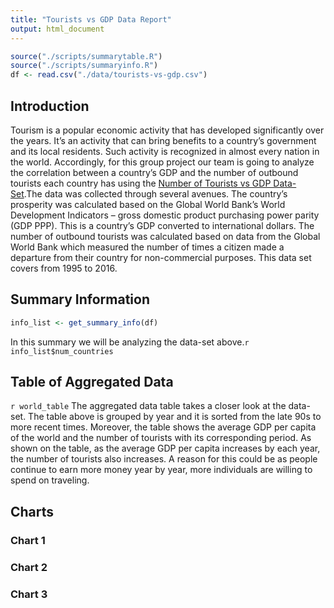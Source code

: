```yaml
---
title: "Tourists vs GDP Data Report"
output: html_document
---
```

```r
source("./scripts/summarytable.R")
source("./scripts/summaryinfo.R")
df <- read.csv("./data/tourists-vs-gdp.csv")
```

## Introduction
Tourism is a popular economic activity that has developed significantly over the years. It’s an activity that can bring benefits to a country's government and its local residents. Such activity is recognized in almost every nation in the world. Accordingly, for this group project our team is going to analyze the correlation between a country's GDP and the number of outbound tourists each country has using the [Number of Tourists vs GDP Data-Set](https://ourworldindata.org/grapher/number-of-tourists-outbound-vs-level-of-prosperity-of-the-home-country).The data was collected through several avenues. The country's prosperity was calculated based on the Global World Bank's World Development Indicators -- gross domestic product purchasing power parity (GDP PPP). This is a country's GDP converted to international dollars. The number of outbound tourists was calculated based on data from the Global World Bank which measured the number of times a citizen made a departure from their country for non-commercial purposes. This data set covers from 1995 to 2016.

## Summary Information
```r
info_list <- get_summary_info(df)
```
In this summary we will be analyzing the data-set above.`r info_list$num_countries`


## Table of Aggregated Data
`r world_table`
The aggregated data table takes a closer look at the data-set. The table above is grouped by year and it is sorted from the late 90s to more recent times. Moreover, the table shows the average GDP per capita of the world and the number of tourists with its corresponding period. As shown on the table, as the average GDP per capita increases by each year, the number of tourists also increases. A reason for this could be as people continue to earn more money year by year, more individuals are willing to spend on traveling. 

## Charts
### Chart 1

### Chart 2

### Chart 3